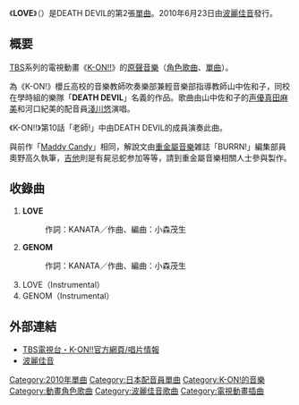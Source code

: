{{RoughTranslation}}
{{Infobox Single
| Name           = ラヴ（LOVE）
| Artist         = DEATH DEVIL （山中佐和子（声：[[真田麻美|真田麻美]]）、河口紀美（声：[[浅川悠|浅川悠]]））
| Album          = 
| A-side         = 
| B-side         = GENOM
| Released       = 2010年6月23日
| Format         = [[單曲|單曲]]
| Recorded       = 2010年 {{JPN}}
| Genre          = [[重金屬音樂|重金屬音樂]]<br />（[[動畫歌曲|動畫歌曲]]）<br />（[[角色歌曲|角色歌曲]]）
| Length         = 
| Label          = [[波麗佳音|波麗佳音]]
| Writer         = KANATA（作詞）<br />小森茂生（作曲・編曲）
| Producer       = 
| Certification  =
| Chart position = * 週間最高順位7位（[[ORICON|ORICON]]）
* 每日最高順位6位（ORICON）
| Last single    = [[Maddy_Candy|Maddy Candy]]<br/>（2009年）
| This single    = '''LOVE'''<br/>（2010年）
| Next single    = -
}}
{{Japanese|japanese=ラヴ|romaji=Rabu}}
《'''LOVE'''》（{{lang|ja|ラヴ}}）是DEATH DEVIL的第2張[[單曲|單曲]]。2010年6月23日由[[波麗佳音|波麗佳音]]發行。

== 概要 ==
[[TBS電視|TBS]]系列的電視動畫《[[K-ON!|K-ON!!]]》的[[原聲音樂|原聲音樂]]（[[角色歌曲|角色歌曲]]、[[單曲|單曲]]）。

為《K-ON!》櫻丘高校的音樂教師吹奏樂部兼輕音樂部指導教師山中佐和子，同校在學時組的樂隊「'''DEATH DEVIL'''」名義的作品。歌曲由山中佐和子的[[声優|声優]][[真田麻美|真田麻美]]和河口紀美的配音員[[淺川悠|淺川悠]]演唱。

《K-ON!!》第10話「老師!」中由DEATH DEVIL的成員演奏此曲。

與前作「[[Maddy_Candy|Maddy Candy]]」相同，解說文由[[重金屬音樂|重金屬音樂]]雑誌「BURRN!」編集部員奧野高久執筆，[[吉他|吉他]]則是有屍忌蛇参加等等，請到重金屬音樂相關人士參與製作。

== 收錄曲 ==
# '''LOVE'''
#: 作詞：KANATA／作曲、編曲：小森茂生
# '''GENOM'''
#: 作詞：KANATA／作曲、編曲：小森茂生
# LOVE（Instrumental）
# GENOM（Instrumental）

== 外部連結 ==
* [http://www.tbs.co.jp/anime/k-on/disc/cd_3.html TBS電視台・K-ON!!官方網頁/唱片情報] {{Wayback|url=http://www.tbs.co.jp/anime/k-on/disc/cd_3.html |date=20100522045934 }} {{ja icon}}
* [https://web.archive.org/web/20100615040944/http://hp.ponycanyon.co.jp/pchp/cgi-bin/PCHPM.pl?TRGID=PCHP_SKH_1010&CMD=DSP&DSP_SKHBNG=201000000902&DSP_SKHKETSEQ=001 波麗佳音] {{ja icon}}
{{K-ON！輕音部}}

{{Single-stub}}

{{DEFAULTSORT:Love}}
[[Category:2010年單曲|Category:2010年單曲]]
[[Category:日本配音員單曲|Category:日本配音員單曲]]
[[Category:K-ON!的音樂|Category:K-ON!的音樂]]
[[Category:動畫角色歌曲|Category:動畫角色歌曲]]
[[Category:波麗佳音歌曲|Category:波麗佳音歌曲]]
[[Category:電視動畫插曲|Category:電視動畫插曲]]